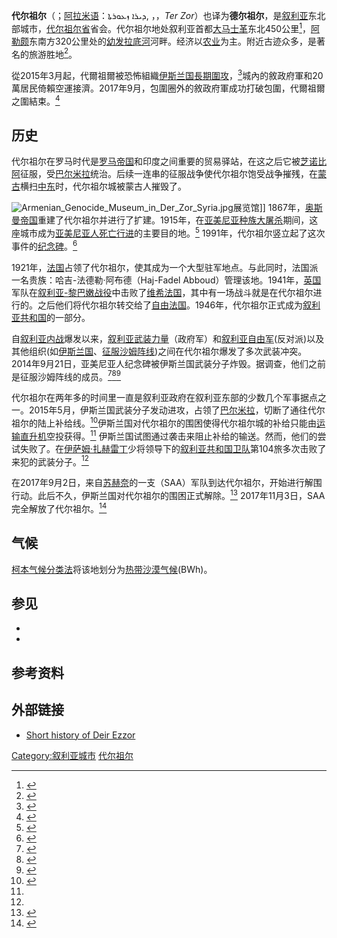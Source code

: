 {{Expand language|ar}}
{{coord|35|20|N|40|9|E|display=title}}
{{Infobox settlement
|official_name          = 代尔祖尔
|other_name             = 
|native_name            = دير الزور
|nickname               = 
|settlement_type        = 城市
|motto                  =
<!-- images and maps  ----------->
|image_skyline          = Deir ez-Zor collection.jpg
|imagesize              = 250px
|image_caption          = 
|image_flag             = 
|flag_size              =
|image_seal             = 
|seal_size              =
|image_shield           = 
|shield_size            =
|image_blank_emblem     =
|blank_emblem_type      =
|blank_emblem_size      =
|image_map              = 
|mapsize                = 
|map_caption            = 
|pushpin_map            = Syria 
|pushpin_label_position =bottom
|pushpin_mapsize        =250
|pushpin_map_caption    =在敘利亞的位置
<!-- Location ------------------>
|coordinates_region     = SY
|subdivision_type       = 国家
|subdivision_name       = {{Flag|Syria}}
|subdivision_type1      = 省
|subdivision_name1      = [[代尔祖尔省|代尔祖尔省]]
|subdivision_type2      = [[区_(叙利亚)|区]]
|subdivision_name2      = [[代尔祖尔区|代尔祖尔区]]
|subdivision_type3      = 
|subdivision_name3      = 
<!-- Politics ----------------->
|government_footnotes   =
|government_type        = 
|leader_title           = 
|leader_name            =
|leader_title1          =  <!-- for places with, say, both a mayor and a city manager -->
|leader_name1           =
|leader_title2          =
|leader_name2           =
|established_title      =  <!-- Settled -->
|established_date       = 
|established_title2     =  <!-- Incorporated (town) -->
|established_date2      = 
|established_title3     =  <!-- Incorporated (city) -->
|established_date3      =
<!-- Area    --------------------->
|unit_pref                =Metric
|area_footnotes           =
|area_total_km2           = <!-- ALL fields dealing with a measurements are subject to automatic unit conversion-->
|area_land_km2            = <!--See table @ Template:Infobox Settlement for details on automatic unit conversion-->
|area_water_km2           =
|area_total_sq_mi         =
|area_land_sq_mi          =
|area_water_sq_mi         =
|area_water_percent       =
|area_urban_km2           =
|area_urban_sq_mi         =
<!-- Population   ----------------------->
|population_as_of = 2004年普查<ref>{{cite web|url=http://www.cbssyr.org/new%20web%20site/General_census/census_2004/NH/TAB09-1-2004.htm|title=Deir ez-Zor city population|publisher=|deadurl=yes|archiveurl=https://archive.is/20120731082600/http://www.cbssyr.org/new%20web%20site/General_census/census_2004/NH/TAB09-1-2004.htm|archivedate=2012-07-31|accessdate=2016-10-05}}</ref>
|population_footnotes           =
|population_note                =
|population_total               = 211,857
|population_density_km2         =
|population_metro               = 239,196
|population_density_metro_km2   =
<!-- General information  --------------->
|timezone               =  [[欧洲东部时间|EET]]
|utc_offset             =  +2 
|timezone_DST           =  [[欧洲东部时间|EET]]
|utc_offset_DST         =  +3
|latd=35|latm=20|lats=|latNS=N
|longd=40|longm=9|longs=|longEW=E
|elevation_footnotes    =  <!--for references: use <ref> </ref> tags-->
|elevation_m            = 210
|elevation_ft           =
<!-- Area/postal codes & others -------->
|postal_code_type       =  <!-- enter ZIP code, Postcode, Post code, Postal code... -->
|postal_code            =
|area_code              = 051
|website                = 
|footnotes              = 
}}
'''代尔祖尔'''（{{lang-ar|دير الزور}}；[[阿拉米语|阿拉米语]]：ܕܝܪܐ ܙܥܘܪܬܐ, {{lang-hy|Տէր Զօր}}，{{lang|hy|Դեր Զոր}}，''Ter Zor''）也译为'''德尔祖尔'''，是[[叙利亚|叙利亚]]东北部城市，[[代尔祖尔省|代尔祖尔省]]省会。代尔祖尔地处叙利亚首都[[大马士革|大马士革]]东北450公里<ref name="tourism">{{cite web |title = Syrian Ministry of Tourism (in Arabic) |url = http://www.syriatourism.org/index.php?module=subjects&func=viewpage&pageid=2278 |accessdate = 2007-05-10 |archive-date = 2020-04-27 |archive-url = https://web.archive.org/web/20200427130704/http://www.syriatourism.org/index.php?module=subjects&func=viewpage&pageid=2278 |dead-url = no }}</ref>，[[阿勒颇|阿勒颇]]东南方320公里处的[[幼发拉底河|幼发拉底河]]河畔。经济以[[农业|农业]]为主。附近古迹众多，是著名的旅游胜地<ref>{{cite web| language =zh-hans| publisher =叙利亚旅游局| title =德尔祖尔| url =http://chinese.syriatourism.org/desert_7.htm| date =| accessdate =2011-08-25| deadurl =yes| archiveurl =https://web.archive.org/web/20111127064610/http://chinese.syriatourism.org/desert_7.htm| archivedate =2011-11-27}}</ref>。

從2015年3月起，代爾祖爾被恐怖組織[[伊斯兰国|伊斯兰国]][[代爾祖爾之圍|長期圍攻]]，<ref>{{Cite news |url=http://www.dailymail.co.uk/news/article-3403857/The-town-20-people-day-die-starvation-200-000-Syrians-face-food-shortage-areas-siege-ISIS-government-forces.html |title=Picutres from Syria's Deir Ezzor under siege by ISIS show starving people |work=Daily Mail Online |date=2016-01-17 |accessdate=2016-10-05 |archive-date=2020-11-08 |archive-url=https://web.archive.org/web/20201108091529/https://www.dailymail.co.uk/news/article-3403857/The-town-20-people-day-die-starvation-200-000-Syrians-face-food-shortage-areas-siege-ISIS-government-forces.html |dead-url=no }}</ref>城內的敘政府軍和20萬居民倚賴空運接濟。2017年9月，包圍圈外的敘政府軍成功打破包圍，代爾祖爾之圍結束。<ref>{{Cite news |url=https://www.reuters.com/article/us-mideast-crisis-syria/syrian-army-allies-reach-airbase-besieged-by-islamic-state-in-eastern-syria-commander-idUSKCN1BK0IL |title=Syrian army, allies reach airbase besieged by Islamic State in eastern Syria: commander |publisher=Reuters |date=2017-09-09 |accessdate=2017-09-14 |archive-date=2017-09-11 |archive-url=https://web.archive.org/web/20170911070011/http://www.reuters.com/article/us-mideast-crisis-syria/syrian-army-allies-reach-airbase-besieged-by-islamic-state-in-eastern-syria-commander-idUSKCN1BK0IL |dead-url=no }}</ref>

==历史==
代尔祖尔在罗马时代是[[罗马帝国|罗马帝国]]和印度之间重要的贸易驿站，在这之后它被[[芝诺比阿|芝诺比阿]]征服，受[[巴尔米拉|巴尔米拉]]统治。后续一连串的征服战争使代尔祖尔饱受战争摧残，在[[蒙古帝国|蒙古]]横扫[[中东|中东]]时，代尔祖尔城被蒙古人摧毁了。

[[File:Armenian_Genocide_Museum_in_Der_Zor_Syria.jpg|thumb]]展览馆]]
1867年，[[奥斯曼帝国|奥斯曼帝国]]重建了代尔祖尔并进行了扩建。1915年，在[[亚美尼亚种族大屠杀|亚美尼亚种族大屠杀]]期间，这座城市成为[[亚美尼亚人|亚美尼亚人]][[死亡行进|死亡行进]]的主要目的地。<ref>{{cite book|author1=Fuat Dündar|editor1-last=Ronald Grigor Suny, Fatma Muge Gocek and Norman M. Naimark (Eds)|title=A Question of Genocide: Armenians and Turks at the End of the Ottoman Empire|date=2011|publisher=Oxford University Press|location=New York|ISBN=978-0-19-978104-1|pages=280-281|chapterurl=https://books.google.com/books?id=q_mHshUAeZ8C&pg=PA280#v=onepage&q&f=false|chapter=Pouring a People into the Desert:The "Definitive Solution" of the Unionists to the Armenian Question|access-date=2017-11-04|archive-date=2020-04-27|archive-url=https://web.archive.org/web/20200427130701/https://books.google.com/books?id=q_mHshUAeZ8C&pg=PA280#v=onepage&q&f=false|dead-url=no}}</ref> 1991年，代尔祖尔竖立起了这次事件的[[纪念碑|纪念碑]]。<ref>{{cite web|url=http://www.armenian-genocide.org/Memorial.110/current_category.72/memorials_detail.html|title=Monument and Memorial Complex at Der Zor, Syria|publisher=|accessdate=2017-11-04|archive-date=2011-08-05|archive-url=https://web.archive.org/web/20110805183244/http://www.armenian-genocide.org/Memorial.110/current_category.72/memorials_detail.html|dead-url=no}}</ref>

1921年，[[法兰西第三共和国|法国]]占领了代尔祖尔，使其成为一个大型驻军地点。与此同时，法国派一名贵族：哈吉-法德勒·阿布德（Haj-Fadel Abboud）管理该地。1941年，[[英国|英国]]军队在[[叙利亚-黎巴嫩战役|叙利亚-黎巴嫩战役]]中击败了[[维希法国|维希法国]]，其中有一场战斗就是在代尔祖尔进行的。之后他们将代尔祖尔转交给了[[自由法国|自由法国]]。1946年，代尔祖尔正式成为[[叙利亚共和国|叙利亚共和国]]的一部分。

自[[叙利亚内战|叙利亚内战]]爆发以来，[[叙利亚武装力量|叙利亚武装力量]]（政府军）和[[叙利亚自由军|叙利亚自由军]](反对派)以及其他组织(如[[伊斯兰国|伊斯兰国]]、[[征服沙姆阵线|征服沙姆阵线]])之间在代尔祖尔爆发了多次武装冲突。2014年9月21日，亚美尼亚人纪念碑被伊斯兰国武装分子炸毁。据调查，他们之前是征服沙姆阵线的成员。<ref>{{cite news|last1=Hayrumyan|first1=Naira|title=Middle East Terror: Memory of Armenian Genocide victims targeted by ISIS militants|url=http://www.armenianow.com/commentary/analysis/57070/armenia_church_syria_isis_aram_catholicos|work=ArmeniaNow|date=24 September 2014|accessdate=2017-11-04|archive-date=2015-09-05|archive-url=https://web.archive.org/web/20150905144120/http://www.armenianow.com/commentary/analysis/57070/armenia_church_syria_isis_aram_catholicos|dead-url=no}}</ref><ref>{{cite news|title=IS said to destroy Armenian Genocide memorial|url=http://www.timesofisrael.com/is-reportedly-destroys-armenian-genocide-memorial/|work=[[以色列时报|以色列时报]]|date=22 September 2014|accessdate=2017-11-04|archive-date=2018-07-18|archive-url=https://web.archive.org/web/20180718145217/https://www.timesofisrael.com/is-reportedly-destroys-armenian-genocide-memorial/|dead-url=no}}</ref><ref>{{cite web|title=Who destroyed the Armenian Genocide Martyrs’ Memorial Church in Deir Ezzor?|url=https://conflictantiquities.wordpress.com/2014/11/12/iraq-syria-islamic-state-destruction-deir-ez-zor-armenian-genocide-memorial-church-responsibility/|website=conflict antiquities|accessdate=20 March 2015|date=12 November 2014|archive-date=2019-04-22|archive-url=https://web.archive.org/web/20190422231810/https://conflictantiquities.wordpress.com/2014/11/12/iraq-syria-islamic-state-destruction-deir-ez-zor-armenian-genocide-memorial-church-responsibility/|dead-url=no}}</ref>

代尔祖尔在两年多的时间里一直是叙利亚政府在叙利亚东部的少数几个军事据点之一。2015年5月，伊斯兰国武装分子发动进攻，占领了[[巴尔米拉|巴尔米拉]]，切断了通往代尔祖尔的陆上补给线。<ref name="siege">{{cite web|url=http://www.almasdarnews.com/article/100-000-civilians-under-isis-siege-in-deir-ez-zor/|title=100,000 Civilians under ISIS Siege in Eastern Syria|author=Chris Tomson|work=Al-Masdar News|date=12 December 2015|accessdate=12 December 2015|archive-date=2019-03-31|archive-url=https://web.archive.org/web/20190331182724/https://www.almasdarnews.com/article/100-000-civilians-under-isis-siege-in-deir-ez-zor/|dead-url=no}}</ref>伊斯兰国对代尔祖尔的围困使得代尔祖尔城的补给只能由[[运输直升机|运输直升机]]空投获得。<ref name="siege"/> 伊斯兰国试图通过袭击{{link-en|代尔祖尔机场|Deir ez-Zor Airport}}来阻止补给的输送。然而，他们的尝试失败了。在[[伊萨姆·扎赫雷丁|伊萨姆·扎赫雷丁]]少将领导下的[[叙利亚共和国卫队|叙利亚共和国卫队]]第104旅多次击败了来犯的武装分子。<ref name="siege"/> 

在2017年9月2日，来自[[苏赫奈|苏赫奈]]的一支{{link-en|叙利亚阿拉伯军|Syrian Army}}（SAA）军队到达代尔祖尔，开始进行解围行动。此后不久，伊斯兰国对代尔祖尔的围困正式解除。<ref>{{cite news|title=First scenes from the Syrian Army’s lifting of the Deir Ezzor siege|url=https://www.almasdarnews.com/article/first-scenes-syrian-armys-lifting-deir-ezzor-siege/|agency=Al Masdar|date=5 September 2017|accessdate=6 September 2017|archive-date=2020-08-03|archive-url=https://web.archive.org/web/20200803113552/https://www.almasdarnews.com/article/first-scenes-syrian-armys-lifting-deir-ezzor-siege/|dead-url=no}}</ref> 2017年11月3日，SAA完全解放了代尔祖尔。<ref>{{Cite web |url=https://www.almasdarnews.com/article/breaking-syrian-army-fully-liberates-deir-ezzor-city/ |title=存档副本 |accessdate=2017-11-04 |archive-date=2020-09-24 |archive-url=https://web.archive.org/web/20200924121652/https://www.almasdarnews.com/article/breaking-syrian-army-fully-liberates-deir-ezzor-city/ |dead-url=no }}</ref>

==气候==
[[柯本气候分类法|柯本气候分类法]]将该地划分为[[热带沙漠气候|热带沙漠气候]](BWh)。

{{Weather box
|location = 代尔祖尔 (1961–1990)
|metric first = Y
|single line = Y
|Jan record high C = 22.5
|Feb record high C = 26.1
|Mar record high C = 32.7
|Apr record high C = 40.0
|May record high C = 41.6
|Jun record high C = 44.2
|Jul record high C = 47.5
|Aug record high C = 47.8
|Sep record high C = 43.0
|Oct record high C = 41.0
|Nov record high C = 31.5
|Dec record high C = 23.0
|year record high C = 47.8
|Jan high C = 12.2
|Feb high C = 15.1
|Mar high C = 19.5
|Apr high C = 25.4
|May high C = 31.7
|Jun high C = 36.9
|Jul high C = 39.9
|Aug high C = 39.3
|Sep high C = 35.3
|Oct high C = 28.8
|Nov high C = 20.7
|Dec high C = 14.0
|year high C = 26.6
|Jan mean C = 6.7
|Feb mean C = 9.1
|Mar mean C = 13.1
|Apr mean C = 18.7
|May mean C = 24.5
|Jun mean C = 29.6
|Jul mean C = 32.6
|Aug mean C = 31.7
|Sep mean C = 26.9
|Oct mean C = 20.9
|Nov mean C = 13.3
|Dec mean C = 8.1
|year mean C = 19.6
|Jan low C = 2.5
|Feb low C = 3.7
|Mar low C = 7.0
|Apr low C = 12.0
|May low C = 17.1
|Jun low C = 21.9
|Jul low C = 25.1
|Aug low C = 24.5
|Sep low C = 19.4
|Oct low C = 13.7
|Nov low C = 7.2
|Dec low C = 3.2
|year low C = 13.1
|Jan record low C = -7.2
|Feb record low C = -8.2
|Mar record low C = -3.7
|Apr record low C = -2.0
|May record low C = 8.0
|Jun record low C = 10.6
|Jul record low C = 17.6
|Aug record low C = 16.8
|Sep record low C = 11.4
|Oct record low C = 2.5
|Nov record low C = -8.0
|Dec record low C = -9.3
|year record low C = -9.3
|precipitation colour = green
|Jan precipitation mm = 28.1
|Feb precipitation mm = 24.1
|Mar precipitation mm = 27.8
|Apr precipitation mm = 22.2
|May precipitation mm = 8.6
|Jun precipitation mm = 0.3
|Jul precipitation mm = 0.0
|Aug precipitation mm = 0.0
|Sep precipitation mm = 0.2
|Oct precipitation mm = 8.0
|Nov precipitation mm = 12.4
|Dec precipitation mm = 24.1
|year precipitation mm = 155.8
|unit precipitation days = 1.0 mm
|Jan precipitation days = 4.8
|Feb precipitation days = 4.3
|Mar precipitation days = 4.3
|Apr precipitation days = 3.5
|May precipitation days = 1.7
|Jun precipitation days = 0.1
|Jul precipitation days = 0.0
|Aug precipitation days = 0.0
|Sep precipitation days = 0.1
|Oct precipitation days = 1.5
|Nov precipitation days = 2.6
|Dec precipitation days = 4.1
|year precipitation days = 27.0
|Jan humidity = 76
|Feb humidity = 67
|Mar humidity = 57
|Apr humidity = 49
|May humidity = 38
|Jun humidity = 27
|Jul humidity = 26
|Aug humidity = 28
|Sep humidity = 32
|Oct humidity = 42
|Nov humidity = 57
|Dec humidity = 75
|year humidity = 48
|Jan sun = 161.2
|Feb sun = 179.2
|Mar sun = 223.2
|Apr sun = 243.0
|May sun = 310.0
|Jun sun = 351.0
|Jul sun = 372.0
|Aug sun = 356.5
|Sep sun = 309.0
|Oct sun = 257.3
|Nov sun = 207.0
|Dec sun = 161.2
|year sun = 3130.6
|Jand sun = 5.2
|Febd sun = 6.4
|Mard sun = 7.2
|Aprd sun = 8.1
|Mayd sun = 10.0
|Jund sun = 11.7
|Juld sun = 12.0
|Augd sun = 11.5
|Sepd sun = 10.3
|Octd sun = 8.3
|Novd sun = 6.9
|Decd sun = 5.2
|yeard sun = 8.6
| source 1 = {{link-en|德国气象局|Deutscher Wetterdienst}}<ref>{{cite web
| url = http://www.dwd.de/DWD/klima/beratung/ak/ak_400450_kt.pdf
| title = Klimatafel von Deir Ezzor / Syrien
| work = Baseline climate means (1961-1990) from stations all over the world
| publisher = Deutscher Wetterdienst
| language = de
| accessdate = April 26, 2017
| archive-date = 2022-01-20
| archive-url = https://web.archive.org/web/20220120024858/http://www.dwd.de/DWD/klima/beratung/ak/ak_400450_kt.pdf
| dead-url = no
}}</ref>
|source 2 = NOAA<ref name = NOAA>
{{cite web
| url = ftp://ftp.atdd.noaa.gov/pub/GCOS/WMO-Normals/TABLES/REG_VI/SY/40045.TXT
| title = Deir Ezzor Climate Normals 1961–1990
| publisher = [[National_Oceanic_and_Atmospheric_Administration|National Oceanic and Atmospheric Administration]]
| accessdate = April 26, 2017}}</ref>
}}

==参见==
* {{link-en|亚美尼亚种族大屠杀纪念教堂（代尔祖尔）|Armenian Genocide Memorial Church, Der Zor}}
* {{link-en|代尔祖尔营地|Deir ez-Zor Camps}}

==参考资料==
{{reflist}}

==外部链接==
{{Commons category|Dayr az-Zawr}}
* [https://web.archive.org/web/20080804051839/http://www.syriagate.com/Syria/about/cities/Deir_Ezzor/history.htm Short history of Deir Ezzor]

{{DEFAULTSORT: Deir Ezzor}}
[[Category:叙利亚城市|Category:叙利亚城市]]
[[Category:代尔祖尔|]]